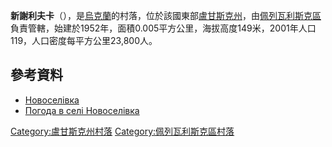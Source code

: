 {{coord|48|23|19|N|38|41|44|E|scale:100000|display=title}}

'''新謝利夫卡'''（{{lang-uk|Новоселівка}}），是[[烏克蘭|烏克蘭]]的村落，位於該國東部[[盧甘斯克州|盧甘斯克州]]，由[[佩列瓦利斯克區|佩列瓦利斯克區]]負責管轄，始建於1952年，面積0.005平方公里，海拔高度149米，2001年人口119，人口密度每平方公里23,800人。

==參考資料==
* [http://w1.c1.rada.gov.ua/pls/z7502/A005?rdat1=31.10.2011&rf7571=18419 Новоселівка]{{dead link|date=2018年3月 |bot=InternetArchiveBot |fix-attempted=yes }}
* [http://weather.in.ua/ua/lyganskaja/18097 Погода в селі Новоселівка] {{Wayback|url=http://weather.in.ua/ua/lyganskaja/18097 |date=20111220034609 }}

{{DEFAULTSORT:Новоселівка}}
[[Category:盧甘斯克州村落|Category:盧甘斯克州村落]]
[[Category:佩列瓦利斯克區村落|Category:佩列瓦利斯克區村落]]


{{Luhansk-geo-stub}}